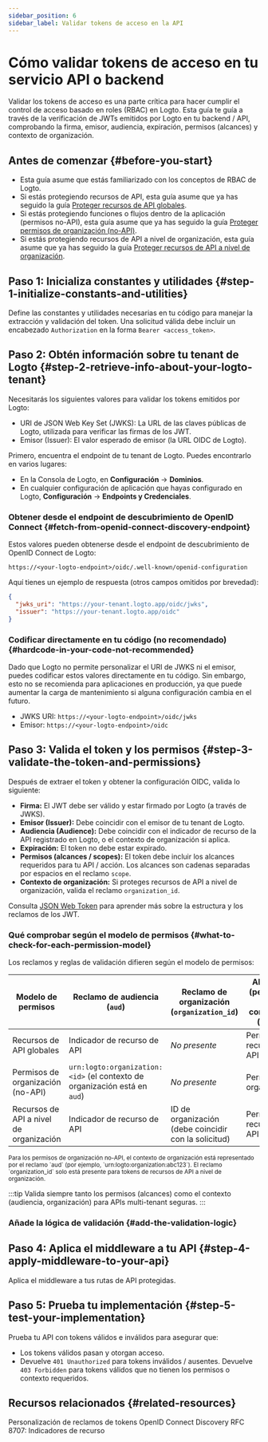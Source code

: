 ```yaml
---
sidebar_position: 6
sidebar_label: Validar tokens de acceso en la API
---
```




# Cómo validar tokens de acceso en tu servicio API o backend

Validar los tokens de acceso es una parte crítica para hacer cumplir el control de acceso basado en roles (RBAC) en Logto. Esta guía te guía a través de la verificación de JWTs emitidos por Logto en tu backend / API, comprobando la firma, emisor, audiencia, expiración, permisos (alcances) y contexto de organización.

## Antes de comenzar \{#before-you-start}

- Esta guía asume que estás familiarizado con los conceptos de RBAC de Logto.
- Si estás protegiendo recursos de API, esta guía asume que ya has seguido la guía [Proteger recursos de API globales](/authorization/global-api-resources).
- Si estás protegiendo funciones o flujos dentro de la aplicación (permisos no-API), esta guía asume que ya has seguido la guía [Proteger permisos de organización (no-API)](/authorization/organization-permissions).
- Si estás protegiendo recursos de API a nivel de organización, esta guía asume que ya has seguido la guía [Proteger recursos de API a nivel de organización](/authorization/organization-level-api-resources).

## Paso 1: Inicializa constantes y utilidades \{#step-1-initialize-constants-and-utilities}

Define las constantes y utilidades necesarias en tu código para manejar la extracción y validación del token. Una solicitud válida debe incluir un encabezado `Authorization` en la forma `Bearer <access_token>`.

<Tabs groupId="api-language">
  <TabItem value="node" label="Node.js">
    <NodeInit />
  </TabItem>
  <TabItem value="python" label="Python">
    <PythonInit />
  </TabItem>
  <TabItem value="go" label="Go">
    <GoInit />
  </TabItem>
  <TabItem value="java" label="Java">
    <JavaInit />
  </TabItem>
  <TabItem value="dotnet" label=".NET">
    <DotNetInit />
  </TabItem>
  <TabItem value="php" label="PHP">
    <PhpInit />
  </TabItem>
  <TabItem value="ruby" label="Ruby">
    <RubyInit />
  </TabItem>
  <TabItem value="rust" label="Rust">
    <RustInit />
  </TabItem>
</Tabs>

## Paso 2: Obtén información sobre tu tenant de Logto \{#step-2-retrieve-info-about-your-logto-tenant}

Necesitarás los siguientes valores para validar los tokens emitidos por Logto:

- URI de JSON Web Key Set (JWKS): La URL de las claves públicas de Logto, utilizada para verificar las firmas de los JWT.
- Emisor (Issuer): El valor esperado de emisor (la URL OIDC de Logto).

Primero, encuentra el endpoint de tu tenant de Logto. Puedes encontrarlo en varios lugares:

- En la Consola de Logto, en **Configuración** → **Dominios**.
- En cualquier configuración de aplicación que hayas configurado en Logto, **Configuración** → **Endpoints y Credenciales**.

### Obtener desde el endpoint de descubrimiento de OpenID Connect \{#fetch-from-openid-connect-discovery-endpoint}

Estos valores pueden obtenerse desde el endpoint de descubrimiento de OpenID Connect de Logto:

```
https://<your-logto-endpoint>/oidc/.well-known/openid-configuration
```

Aquí tienes un ejemplo de respuesta (otros campos omitidos por brevedad):

```json
{
  "jwks_uri": "https://your-tenant.logto.app/oidc/jwks",
  "issuer": "https://your-tenant.logto.app/oidc"
}
```

### Codificar directamente en tu código (no recomendado) \{#hardcode-in-your-code-not-recommended}

Dado que Logto no permite personalizar el URI de JWKS ni el emisor, puedes codificar estos valores directamente en tu código. Sin embargo, esto no se recomienda para aplicaciones en producción, ya que puede aumentar la carga de mantenimiento si alguna configuración cambia en el futuro.

- JWKS URI: `https://<your-logto-endpoint>/oidc/jwks`
- Emisor: `https://<your-logto-endpoint>/oidc`

## Paso 3: Valida el token y los permisos \{#step-3-validate-the-token-and-permissions}

Después de extraer el token y obtener la configuración OIDC, valida lo siguiente:

- **Firma:** El JWT debe ser válido y estar firmado por Logto (a través de JWKS).
- **Emisor (Issuer):** Debe coincidir con el emisor de tu tenant de Logto.
- **Audiencia (Audience):** Debe coincidir con el indicador de recurso de la API registrado en Logto, o el contexto de organización si aplica.
- **Expiración:** El token no debe estar expirado.
- **Permisos (alcances / scopes):** El token debe incluir los alcances requeridos para tu API / acción. Los alcances son cadenas separadas por espacios en el reclamo `scope`.
- **Contexto de organización:** Si proteges recursos de API a nivel de organización, valida el reclamo `organization_id`.

Consulta [JSON Web Token](https://auth.wiki/jwt) para aprender más sobre la estructura y los reclamos de los JWT.

### Qué comprobar según el modelo de permisos \{#what-to-check-for-each-permission-model}

Los reclamos y reglas de validación difieren según el modelo de permisos:

| Modelo de permisos                      | Reclamo de audiencia (`aud`)                                              | Reclamo de organización (`organization_id`)          | Alcances (permisos) a comprobar (`scope`) |
| --------------------------------------- | ------------------------------------------------------------------------- | ---------------------------------------------------- | ----------------------------------------- |
| Recursos de API globales                | Indicador de recurso de API                                               | _No presente_                                        | Permisos de recurso de API                |
| Permisos de organización (no-API)       | `urn:logto:organization:<id>` (el contexto de organización está en `aud`) | _No presente_                                        | Permisos de organización                  |
| Recursos de API a nivel de organización | Indicador de recurso de API                                               | ID de organización (debe coincidir con la solicitud) | Permisos de recurso de API                |

<small>
  Para los permisos de organización no-API, el contexto de organización está representado por el
  reclamo `aud` (por ejemplo, `urn:logto:organization:abc123`). El reclamo `organization_id` solo
  está presente para tokens de recursos de API a nivel de organización.
</small>

:::tip
Valida siempre tanto los permisos (alcances) como el contexto (audiencia, organización) para APIs multi-tenant seguras.
:::

### Añade la lógica de validación \{#add-the-validation-logic}

<Tabs groupId="api-language">
  <TabItem value="node" label="Node.js">
    <NodeAddValidationLogic />
  </TabItem>
  <TabItem value="python" label="Python">
    <PythonAddValidationLogic />
  </TabItem>
  <TabItem value="go" label="Go">
    <GoAddValidationLogic />
  </TabItem>
  <TabItem value="java" label="Java">
    <JavaAddValidationLogic />
  </TabItem>
  <TabItem value="dotnet" label=".NET">
    <DotNetAddValidationLogic />
  </TabItem>
  <TabItem value="php" label="PHP">
    <PhpAddValidationLogic />
  </TabItem>
  <TabItem value="ruby" label="Ruby">
    <RubyAddValidationLogic />
  </TabItem>
  <TabItem value="rust" label="Rust">
    <RustAddValidationLogic />
  </TabItem>
</Tabs>

## Paso 4: Aplica el middleware a tu API \{#step-4-apply-middleware-to-your-api}

Aplica el middleware a tus rutas de API protegidas.

<Tabs groupId="api-language">
  <TabItem value="node" label="Node.js">
    <NodeApplyMiddleware />
  </TabItem>
  <TabItem value="python" label="Python">
    <PythonApplyMiddleware />
  </TabItem>
  <TabItem value="go" label="Go">
    <GoApplyMiddleware />
  </TabItem>
  <TabItem value="java" label="Java">
    <JavaApplyMiddleware />
  </TabItem>
  <TabItem value="dotnet" label=".NET">
    <DotNetApplyMiddleware />
  </TabItem>
  <TabItem value="php" label="PHP">
    <PhpApplyMiddleware />
  </TabItem>
  <TabItem value="ruby" label="Ruby">
    <RubyApplyMiddleware />
  </TabItem>
  <TabItem value="rust" label="Rust">
    <RustApplyMiddleware />
  </TabItem>
</Tabs>

## Paso 5: Prueba tu implementación \{#step-5-test-your-implementation}

Prueba tu API con tokens válidos e inválidos para asegurar que:

- Los tokens válidos pasan y otorgan acceso.
- Devuelve `401 Unauthorized` para tokens inválidos / ausentes. Devuelve `403 Forbidden` para tokens válidos que no tienen los permisos o contexto requeridos.

## Recursos relacionados \{#related-resources}

<Url href="/developers/custom-token-claims">Personalización de reclamos de tokens</Url>
<Url href="https://openid.net/specs/openid-connect-discovery-1_0.html">
  OpenID Connect Discovery
</Url>
<Url href="https://www.rfc-editor.org/rfc/rfc8707.html">RFC 8707: Indicadores de recurso</Url>
